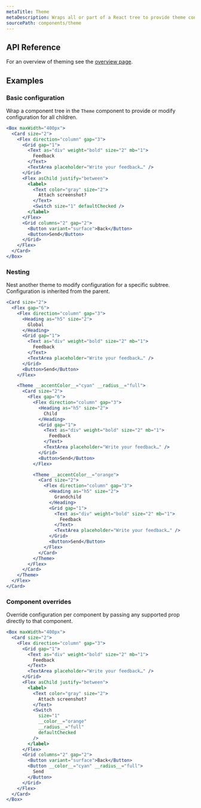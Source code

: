 ```yaml
---
metaTitle: Theme
metaDescription: Wraps all or part of a React tree to provide theme configuration.
sourcePath: components/theme
---
```


## API Reference

For an overview of theming see the [overview page](/themes/docs/theme/overview).

<ThemesPropsTable defs="themePropDefs" />

## Examples

### Basic configuration

Wrap a component tree in the `Theme` component to provide or modify configuration for all children.

```jsx live=true
<Box maxWidth="400px">
  <Card size="2">
    <Flex direction="column" gap="3">
      <Grid gap="1">
        <Text as="div" weight="bold" size="2" mb="1">
          Feedback
        </Text>
        <TextArea placeholder="Write your feedback…" />
      </Grid>
      <Flex asChild justify="between">
        <label>
          <Text color="gray" size="2">
            Attach screenshot?
          </Text>
          <Switch size="1" defaultChecked />
        </label>
      </Flex>
      <Grid columns="2" gap="2">
        <Button variant="surface">Back</Button>
        <Button>Send</Button>
      </Grid>
    </Flex>
  </Card>
</Box>
```

### Nesting

Nest another theme to modify configuration for a specific subtree. Configuration is inherited from the parent.

```jsx live=true scroll=true line=16,32
<Card size="2">
  <Flex gap="6">
    <Flex direction="column" gap="3">
      <Heading as="h5" size="2">
        Global
      </Heading>
      <Grid gap="1">
        <Text as="div" weight="bold" size="2" mb="1">
          Feedback
        </Text>
        <TextArea placeholder="Write your feedback…" />
      </Grid>
      <Button>Send</Button>
    </Flex>

    <Theme __accentColor__="cyan" __radius__="full">
      <Card size="2">
        <Flex gap="6">
          <Flex direction="column" gap="3">
            <Heading as="h5" size="2">
              Child
            </Heading>
            <Grid gap="1">
              <Text as="div" weight="bold" size="2" mb="1">
                Feedback
              </Text>
              <TextArea placeholder="Write your feedback…" />
            </Grid>
            <Button>Send</Button>
          </Flex>

          <Theme __accentColor__="orange">
            <Card size="2">
              <Flex direction="column" gap="3">
                <Heading as="h5" size="2">
                  Grandchild
                </Heading>
                <Grid gap="1">
                  <Text as="div" weight="bold" size="2" mb="1">
                    Feedback
                  </Text>
                  <TextArea placeholder="Write your feedback…" />
                </Grid>
                <Button>Send</Button>
              </Flex>
            </Card>
          </Theme>
        </Flex>
      </Card>
    </Theme>
  </Flex>
</Card>
```

### Component overrides

Override configuration per component by passing any supported prop directly to that component.

```jsx live=true line=15,20
<Box maxWidth="400px">
  <Card size="2">
    <Flex direction="column" gap="3">
      <Grid gap="1">
        <Text as="div" weight="bold" size="2" mb="1">
          Feedback
        </Text>
        <TextArea placeholder="Write your feedback…" />
      </Grid>
      <Flex asChild justify="between">
        <label>
          <Text color="gray" size="2">
            Attach screenshot?
          </Text>
          <Switch
            size="1"
            __color__="orange"
            __radius__="full"
            defaultChecked
          />
        </label>
      </Flex>
      <Grid columns="2" gap="2">
        <Button variant="surface">Back</Button>
        <Button __color__="cyan" __radius__="full">
          Send
        </Button>
      </Grid>
    </Flex>
  </Card>
</Box>
```
